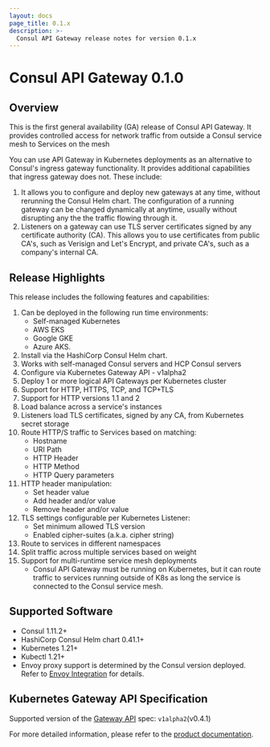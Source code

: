 ```yaml
---
layout: docs
page_title: 0.1.x
description: >-
  Consul API Gateway release notes for version 0.1.x
---
```



# Consul API Gateway 0.1.0

## Overview

This is the first general availability (GA) release of Consul API Gateway. It
provides controlled access for network traffic from outside a Consul service
mesh to Services on the mesh

You can use API Gateway in Kubernetes deployments as an alternative to Consul's ingress
gateway functionality. It provides additional capabilities that ingress gateway does not. These include:

1. It allows you to configure and deploy new gateways at any time, without
   rerunning the Consul Helm chart. The configuration of a running gateway can
   be changed dynamically at anytime, usually without disrupting any the the
   traffic flowing through it.
1. Listeners on a gateway can use TLS server certificates signed by any
   certificate authority (CA). This allows you to use certificates from public
   CA's, such as Verisign and Let's Encrypt, and private CA's, such as a company's
   internal CA.

## Release Highlights

This release includes the following features and capabilities:

1. Can be deployed in the following run time environments:
   - Self-managed Kubernetes
   - AWS EKS
   - Google GKE
   - Azure AKS.
1. Install via the  HashiCorp Consul Helm chart.
1. Works with self-managed Consul servers and HCP Consul servers
1. Configure via Kubernetes Gateway API - v1alpha2
1. Deploy 1 or more logical API Gateways per Kubernetes cluster
1. Support for HTTP, HTTPS, TCP, and TCP+TLS
1. Support for HTTP versions 1.1 and 2
1. Load balance across a service's instances
1. Listeners load TLS certificates, signed by any CA, from Kubernetes secret storage
1. Route HTTP/S traffic to Services based on matching:
   - Hostname
   - URI Path
   - HTTP Header
   - HTTP Method
   - HTTP Query parameters
1. HTTP header manipulation:
   - Set header value
   - Add header and/or value
   - Remove header and/or value
1. TLS settings configurable per Kubernetes Listener:
   - Set minimum allowed TLS version
   - Enabled cipher-suites (a.k.a. cipher string)
1. Route to services in different namespaces
1. Split traffic across multiple services based on weight
1. Support for multi-runtime service mesh deployments
   - Consul API Gateway must be running on Kubernetes, but it can route
     traffic to services running outside of K8s as long the service is connected to the Consul service mesh.

## Supported Software

- Consul 1.11.2+
- HashiCorp Consul Helm chart 0.41.1+
- Kubernetes 1.21+
- Kubectl 1.21+
- Envoy proxy support is determined by the Consul version deployed. Refer to [Envoy Integration](/consul/docs/connect/proxies/envoy) for details.

## Kubernetes Gateway API Specification

Supported version of the [Gateway API](https://gateway-api.sigs.k8s.io/) spec: `v1alpha2`(v0.4.1)

For more detailed information, please refer to the [product documentation](/consul/docs/api-gateway).
